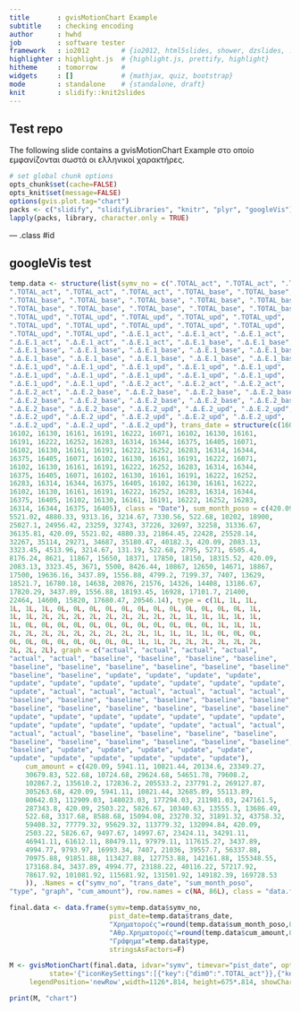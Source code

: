 ```yaml
---
title       : gvisMotionChart Example
subtitle    : checking encoding
author      : hwhd
job         : software tester
framework   : io2012        # {io2012, html5slides, shower, dzslides, ...}
highlighter : highlight.js  # {highlight.js, prettify, highlight}
hitheme     : tomorrow      # 
widgets     : []            # {mathjax, quiz, bootstrap}
mode        : standalone    # {standalone, draft}
knit        : slidify::knit2slides
---
```


## Test repo

The following slide contains a gvisMotionChart Example
στο οποίο εμφανίζονται σωστά οι ελληνικοί χαρακτήρες.

```r
# set global chunk options
opts_chunk$set(cache=FALSE)
opts_knit$set(message=FALSE)
options(gvis.plot.tag="chart")
packs <- c("slidify", "slidifyLibraries", "knitr", "plyr", "googleVis")
lapply(packs, library, character.only = TRUE)
```


--- .class #id 

## googleVis test

```r

temp.data <- structure(list(symv_no = c(".TOTAL_act", ".TOTAL_act", ".TOTAL_act", 
".TOTAL_act", ".TOTAL_act", ".TOTAL_act", ".TOTAL_base", ".TOTAL_base", 
".TOTAL_base", ".TOTAL_base", ".TOTAL_base", ".TOTAL_base", ".TOTAL_base", 
".TOTAL_base", ".TOTAL_base", ".TOTAL_base", ".TOTAL_base", ".TOTAL_base", 
".TOTAL_upd", ".TOTAL_upd", ".TOTAL_upd", ".TOTAL_upd", ".TOTAL_upd", 
".TOTAL_upd", ".TOTAL_upd", ".TOTAL_upd", ".TOTAL_upd", ".TOTAL_upd", 
".TOTAL_upd", ".TOTAL_upd", ".Δ.Ε.1_act", ".Δ.Ε.1_act", ".Δ.Ε.1_act", 
".Δ.Ε.1_act", ".Δ.Ε.1_act", ".Δ.Ε.1_act", ".Δ.Ε.1_base", ".Δ.Ε.1_base", 
".Δ.Ε.1_base", ".Δ.Ε.1_base", ".Δ.Ε.1_base", ".Δ.Ε.1_base", ".Δ.Ε.1_base", 
".Δ.Ε.1_base", ".Δ.Ε.1_base", ".Δ.Ε.1_base", ".Δ.Ε.1_base", ".Δ.Ε.1_base", 
".Δ.Ε.1_upd", ".Δ.Ε.1_upd", ".Δ.Ε.1_upd", ".Δ.Ε.1_upd", ".Δ.Ε.1_upd", 
".Δ.Ε.1_upd", ".Δ.Ε.1_upd", ".Δ.Ε.1_upd", ".Δ.Ε.1_upd", ".Δ.Ε.1_upd", 
".Δ.Ε.1_upd", ".Δ.Ε.1_upd", ".Δ.Ε.2_act", ".Δ.Ε.2_act", ".Δ.Ε.2_act", 
".Δ.Ε.2_act", ".Δ.Ε.2_base", ".Δ.Ε.2_base", ".Δ.Ε.2_base", ".Δ.Ε.2_base", 
".Δ.Ε.2_base", ".Δ.Ε.2_base", ".Δ.Ε.2_base", ".Δ.Ε.2_base", ".Δ.Ε.2_base", 
".Δ.Ε.2_base", ".Δ.Ε.2_base", ".Δ.Ε.2_upd", ".Δ.Ε.2_upd", ".Δ.Ε.2_upd", 
".Δ.Ε.2_upd", ".Δ.Ε.2_upd", ".Δ.Ε.2_upd", ".Δ.Ε.2_upd", ".Δ.Ε.2_upd", 
".Δ.Ε.2_upd", ".Δ.Ε.2_upd", ".Δ.Ε.2_upd"), trans_date = structure(c(16071, 
16102, 16130, 16161, 16191, 16222, 16071, 16102, 16130, 16161, 
16191, 16222, 16252, 16283, 16314, 16344, 16375, 16405, 16071, 
16102, 16130, 16161, 16191, 16222, 16252, 16283, 16314, 16344, 
16375, 16405, 16071, 16102, 16130, 16161, 16191, 16222, 16071, 
16102, 16130, 16161, 16191, 16222, 16252, 16283, 16314, 16344, 
16375, 16405, 16071, 16102, 16130, 16161, 16191, 16222, 16252, 
16283, 16314, 16344, 16375, 16405, 16102, 16130, 16161, 16222, 
16102, 16130, 16161, 16191, 16222, 16252, 16283, 16314, 16344, 
16375, 16405, 16102, 16130, 16161, 16191, 16222, 16252, 16283, 
16314, 16344, 16375, 16405), class = "Date"), sum_month_poso = c(420.09, 
5521.02, 4880.33, 9313.16, 3214.67, 7330.56, 522.68, 10202, 18900, 
25027.1, 24956.42, 23259, 32743, 37226, 32697, 32258, 31336.67, 
36135.81, 420.09, 5521.02, 4880.33, 21864.45, 22428, 25528.14, 
32267, 35114, 29271, 34687, 35180.47, 40182.3, 420.09, 2083.13, 
3323.45, 4513.96, 3214.67, 131.19, 522.68, 2795, 5271, 6505.4, 
8176.24, 8621, 11867, 15650, 18371, 17850, 18150, 18315.52, 420.09, 
2083.13, 3323.45, 3671, 5500, 8426.44, 10867, 12650, 14671, 18867, 
17500, 19636.16, 3437.89, 1556.88, 4799.2, 7199.37, 7407, 13629, 
18521.7, 16780.18, 14638, 20876, 21576, 14326, 14408, 13186.67, 
17820.29, 3437.89, 1556.88, 18193.45, 16928, 17101.7, 21400, 
22464, 14600, 15820, 17680.47, 20546.14), type = c(1L, 1L, 1L, 
1L, 1L, 1L, 0L, 0L, 0L, 0L, 0L, 0L, 0L, 0L, 0L, 0L, 0L, 0L, 1L, 
1L, 1L, 2L, 2L, 2L, 2L, 2L, 2L, 2L, 2L, 2L, 1L, 1L, 1L, 1L, 1L, 
1L, 0L, 0L, 0L, 0L, 0L, 0L, 0L, 0L, 0L, 0L, 0L, 0L, 1L, 1L, 1L, 
2L, 2L, 2L, 2L, 2L, 2L, 2L, 2L, 2L, 1L, 1L, 1L, 1L, 0L, 0L, 0L, 
0L, 0L, 0L, 0L, 0L, 0L, 0L, 0L, 1L, 1L, 2L, 2L, 2L, 2L, 2L, 2L, 
2L, 2L, 2L), graph = c("actual", "actual", "actual", "actual", 
"actual", "actual", "baseline", "baseline", "baseline", "baseline", 
"baseline", "baseline", "baseline", "baseline", "baseline", "baseline", 
"baseline", "baseline", "update", "update", "update", "update", 
"update", "update", "update", "update", "update", "update", "update", 
"update", "actual", "actual", "actual", "actual", "actual", "actual", 
"baseline", "baseline", "baseline", "baseline", "baseline", "baseline", 
"baseline", "baseline", "baseline", "baseline", "baseline", "baseline", 
"update", "update", "update", "update", "update", "update", "update", 
"update", "update", "update", "update", "update", "actual", "actual", 
"actual", "actual", "baseline", "baseline", "baseline", "baseline", 
"baseline", "baseline", "baseline", "baseline", "baseline", "baseline", 
"baseline", "update", "update", "update", "update", "update", 
"update", "update", "update", "update", "update", "update"), 
    cum_amount = c(420.09, 5941.11, 10821.44, 20134.6, 23349.27, 
    30679.83, 522.68, 10724.68, 29624.68, 54651.78, 79608.2, 
    102867.2, 135610.2, 172836.2, 205533.2, 237791.2, 269127.87, 
    305263.68, 420.09, 5941.11, 10821.44, 32685.89, 55113.89, 
    80642.03, 112909.03, 148023.03, 177294.03, 211981.03, 247161.5, 
    287343.8, 420.09, 2503.22, 5826.67, 10340.63, 13555.3, 13686.49, 
    522.68, 3317.68, 8588.68, 15094.08, 23270.32, 31891.32, 43758.32, 
    59408.32, 77779.32, 95629.32, 113779.32, 132094.84, 420.09, 
    2503.22, 5826.67, 9497.67, 14997.67, 23424.11, 34291.11, 
    46941.11, 61612.11, 80479.11, 97979.11, 117615.27, 3437.89, 
    4994.77, 9793.97, 16993.34, 7407, 21036, 39557.7, 56337.88, 
    70975.88, 91851.88, 113427.88, 127753.88, 142161.88, 155348.55, 
    173168.84, 3437.89, 4994.77, 23188.22, 40116.22, 57217.92, 
    78617.92, 101081.92, 115681.92, 131501.92, 149182.39, 169728.53
    )), .Names = c("symv_no", "trans_date", "sum_month_poso", 
"type", "graph", "cum_amount"), row.names = c(NA, 86L), class = "data.frame")

final.data <- data.frame(symv=temp.data$symv_no,
                         pist_date=temp.data$trans_date,
                         "Χρηματοροές"=round(temp.data$sum_month_poso,0),
                         "Αθρ.Χρηματοροές"=round(temp.data$cum_amount,0),
                         "Γράφημα"=temp.data$type,
                         stringsAsFactors=F)

M <- gvisMotionChart(final.data, idvar="symv", timevar="pist_date", options=list(displayAnnotations=F,
          state='{"iconKeySettings":[{"key":{"dim0":".TOTAL_act"}},{"key":{"dim0":".TOTAL_base"}},{"key":{"dim0":".TOTAL_upd"}}],"iconType":"LINE","colorOption":"4","nonSelectedAlpha":0};',
     legendPosition='newRow',width=1126*.814, height=675*.814, showChartButtons=T))

print(M, "chart")

```

